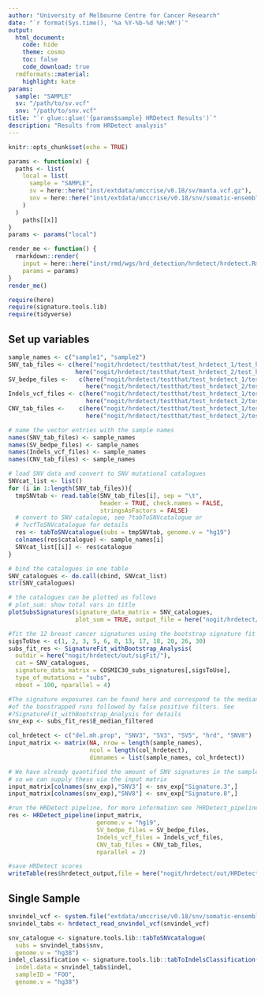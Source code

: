 ```yaml
---
author: "University of Melbourne Centre for Cancer Research"
date: "`r format(Sys.time(), '%a %Y-%b-%d %H:%M')`"
output:
  html_document:
    code: hide
    theme: cosmo
    toc: false
    code_download: true
  rmdformats::material:
    highlight: kate
params:
  sample: "SAMPLE"
  sv: "/path/to/sv.vcf"
  snv: "/path/to/snv.vcf"
title: "`r glue::glue('{params$sample} HRDetect Results')`"
description: "Results from HRDetect analysis"
---
```


<style type="text/css">
.main-container {
  max-width: 1400px;
  margin-left: auto;
  margin-right: auto;
}
</style>

```r
knitr::opts_chunk$set(echo = TRUE)
```

```r
params <- function(x) {
  paths <- list(
    local = list(
      sample = "SAMPLE",
      sv = here::here("inst/extdata/umccrise/v0.18/sv/manta.vcf.gz"),
      snv = here::here("inst/extdata/umccrise/v0.18/snv/somatic-ensemble-PASS.vcf.gz")
    )
  )
    paths[[x]]
}
params <- params("local")

render_me <- function() {
  rmarkdown::render(
    input = here::here("inst/rmd/wgs/hrd_detection/hrdetect/hrdetect.Rmd"),
    params = params)
}
render_me()
```

```r
require(here)
require(signature.tools.lib)
require(tidyverse)
```



## Set up variables

```r
sample_names <- c("sample1", "sample2")
SNV_tab_files <- c(here("nogit/hrdetect/testthat/test_hrdetect_1/test_hrdetect_1.snv.simple.txt"),
                   here("nogit/hrdetect/testthat/test_hrdetect_2/test_hrdetect_2.snv.simple.txt"))
SV_bedpe_files <-   c(here("nogit/hrdetect/testthat/test_hrdetect_1/test_hrdetect_1.sv.bedpe"),
                      here("nogit/hrdetect/testthat/test_hrdetect_2/test_hrdetect_2.sv.bedpe"))
Indels_vcf_files <- c(here("nogit/hrdetect/testthat/test_hrdetect_1/test_hrdetect_1.indel.vcf.gz"),
                      here("nogit/hrdetect/testthat/test_hrdetect_2/test_hrdetect_2.indel.vcf.gz"))
CNV_tab_files <-    c(here("nogit/hrdetect/testthat/test_hrdetect_1/test_hrdetect_1.cna.txt"),
                      here("nogit/hrdetect/testthat/test_hrdetect_2/test_hrdetect_2.cna.txt"))

# name the vector entries with the sample names
names(SNV_tab_files) <- sample_names
names(SV_bedpe_files) <- sample_names
names(Indels_vcf_files) <- sample_names
names(CNV_tab_files) <- sample_names
```


```r
# load SNV data and convert to SNV mutational catalogues
SNVcat_list <- list()
for (i in 1:length(SNV_tab_files)){
  tmpSNVtab <- read.table(SNV_tab_files[i], sep = "\t",
                          header = TRUE, check.names = FALSE,
                          stringsAsFactors = FALSE)
  # convert to SNV catalogue, see ?tabToSNVcatalogue or
  # ?vcfToSNVcatalogue for details
  res <- tabToSNVcatalogue(subs = tmpSNVtab, genome.v = "hg19")
  colnames(res$catalogue) <- sample_names[i]
  SNVcat_list[[i]] <- res$catalogue
}

# bind the catalogues in one table
SNV_catalogues <- do.call(cbind, SNVcat_list)
str(SNV_catalogues)
```


```r
# the catalogues can be plotted as follows
# plot_sum: show total vars in title
plotSubsSignatures(signature_data_matrix = SNV_catalogues,
                   plot_sum = TRUE, output_file = here("nogit/hrdetect/out/SNV_catalogues.jpg"))
```

```r
#fit the 12 breast cancer signatures using the bootstrap signature fit approach
sigsToUse <- c(1, 2, 3, 5, 6, 8, 13, 17, 18, 20, 26, 30)
subs_fit_res <- SignatureFit_withBootstrap_Analysis(
  outdir = here("nogit/hrdetect/out/sigFit/"),
  cat = SNV_catalogues,
  signature_data_matrix = COSMIC30_subs_signatures[,sigsToUse],
  type_of_mutations = "subs",
  nboot = 100, nparallel = 4)

#The signature exposures can be found here and correspond to the median
#of the boostrapped runs followed by false positive filters. See
#?SignatureFit_withBootstrap_Analysis for details
snv_exp <- subs_fit_res$E_median_filtered

```

```r
col_hrdetect <- c("del.mh.prop", "SNV3", "SV3", "SV5", "hrd", "SNV8")
input_matrix <- matrix(NA, nrow = length(sample_names),
                       ncol = length(col_hrdetect),
                       dimnames = list(sample_names, col_hrdetect))

# We have already quantified the amount of SNV signatures in the samples,
# so we can supply these via the input matrix
input_matrix[colnames(snv_exp),"SNV3"] <- snv_exp["Signature.3",]
input_matrix[colnames(snv_exp),"SNV8"] <- snv_exp["Signature.8",]

#run the HRDetect pipeline, for more information see ?HRDetect_pipeline
res <- HRDetect_pipeline(input_matrix,
                         genome.v = "hg19",
                         SV_bedpe_files = SV_bedpe_files,
                         Indels_vcf_files = Indels_vcf_files,
                         CNV_tab_files = CNV_tab_files,
                         nparallel = 2)

#save HRDetect scores
writeTable(res$hrdetect_output,file = here("nogit/hrdetect/out/HRDetect_res.tsv"))
```

## Single Sample

```r
snvindel_vcf <- system.file("extdata/umccrise/v0.18/snv/somatic-ensemble-PASS.vcf.gz", package = "gpgr")
snvindel_tabs <- hrdetect_read_snvindel_vcf(snvindel_vcf)

snv_catalogue <- signature.tools.lib::tabToSNVcatalogue(
  subs = snvindel_tabs$snv,
  genome.v = "hg38")
indel_classification <- signature.tools.lib::tabToIndelsClassification(
  indel.data = snvindel_tabs$indel,
  sampleID = "FOO",
  genome.v = "hg38")
```


